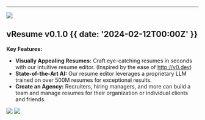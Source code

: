 

---

![](~/common/images/0x.png)

## vResume v0.1.0 {{  date: '2024-02-12T00:00Z' }}

**Key Features:**

- **Visually Appealing Resumes:** Craft eye-catching resumes in seconds with our intuitive resume editor. (Inspired by the ease of http://v0.dev)
- **State-of-the-Art AI:** Our resume editor leverages a proprietary LLM trained on over 500M resumes for exceptional results.
- **Create an Agency:** Recruiters, hiring managers, and more can build a team and manage resumes for their organization or individual clients and friends.

![](~/common/images/1x.png)
![](~/common/images/2x.png)
